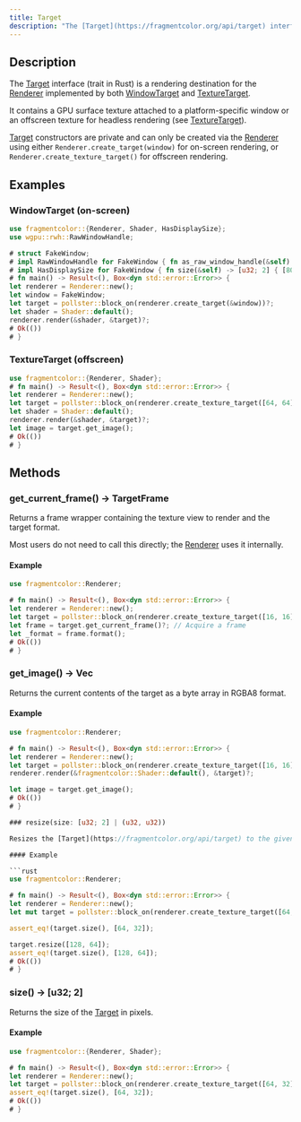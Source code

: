 ```yaml
---
title: Target
description: "The [Target](https://fragmentcolor.org/api/target) interface (trait in Rust) is a rendering destination for the [Renderer](https://fragmentcolor.org/api/renderer) implemented by both [WindowTarget](https://fragmentcolor.org/api/window_target) and [TextureTarget](https://fragmentcolor.org/api/texture_target)."
---
```


## Description

The [Target](https://fragmentcolor.org/api/target) interface (trait in Rust) is a rendering destination for the [Renderer](https://fragmentcolor.org/api/renderer) implemented by both [WindowTarget](https://fragmentcolor.org/api/window_target) and [TextureTarget](https://fragmentcolor.org/api/texture_target).

It contains a GPU surface texture attached to a platform-specific window or an offscreen texture for headless rendering (see [TextureTarget](https://fragmentcolor.org/api/texture_target)).

[Target](https://fragmentcolor.org/api/target) constructors are private and can only be created via the [Renderer](https://fragmentcolor.org/api/renderer) using either `Renderer.create_target(window)` for on-screen rendering, or `Renderer.create_texture_target()` for offscreen rendering.

## Examples

### WindowTarget (on-screen)

```rust
use fragmentcolor::{Renderer, Shader, HasDisplaySize};
use wgpu::rwh::RawWindowHandle;

# struct FakeWindow;
# impl RawWindowHandle for FakeWindow { fn as_raw_window_handle(&self) -> wgpu::rwh::RawWindowHandle { wgpu::rwh::RawWindowHandle::from_handle(self) } }
# impl HasDisplaySize for FakeWindow { fn size(&self) -> [u32; 2] { [800, 600] } }
# fn main() -> Result<(), Box<dyn std::error::Error>> {
let renderer = Renderer::new();
let window = FakeWindow;
let target = pollster::block_on(renderer.create_target(&window))?;
let shader = Shader::default();
renderer.render(&shader, &target)?;
# Ok(())
# }
```

### TextureTarget (offscreen)

```rust
use fragmentcolor::{Renderer, Shader};
# fn main() -> Result<(), Box<dyn std::error::Error>> {
let renderer = Renderer::new();
let target = pollster::block_on(renderer.create_texture_target([64, 64]))?;
let shader = Shader::default();
renderer.render(&shader, &target)?;
let image = target.get_image();
# Ok(())
# }
```

## Methods

### get_current_frame() -> TargetFrame

Returns a frame wrapper containing the texture view to render and the target format.

Most users do not need to call this directly; the [Renderer](https://fragmentcolor.org/api/renderer) uses it internally.

#### Example

```rust
use fragmentcolor::Renderer;

# fn main() -> Result<(), Box<dyn std::error::Error>> {
let renderer = Renderer::new();
let target = pollster::block_on(renderer.create_texture_target([16, 16]))?;
let frame = target.get_current_frame()?; // Acquire a frame
let _format = frame.format();
# Ok(())
# }
```

### get_image() -> Vec<u8>

Returns the current contents of the target as a byte array in RGBA8 format.

#### Example

```rust
use fragmentcolor::Renderer;

# fn main() -> Result<(), Box<dyn std::error::Error>> {
let renderer = Renderer::new();
let target = pollster::block_on(renderer.create_texture_target([16, 16]))?;
renderer.render(&fragmentcolor::Shader::default(), &target)?;

let image = target.get_image();
# Ok(())
# }

### resize(size: [u32; 2] | (u32, u32))

Resizes the [Target](https://fragmentcolor.org/api/target) to the given width and height.

#### Example

```rust
use fragmentcolor::Renderer;

# fn main() -> Result<(), Box<dyn std::error::Error>> {
let renderer = Renderer::new();
let mut target = pollster::block_on(renderer.create_texture_target([64, 32]))?;

assert_eq!(target.size(), [64, 32]);

target.resize([128, 64]);
assert_eq!(target.size(), [128, 64]);
# Ok(())
# }
```

### size() -> [u32; 2]

Returns the size of the [Target](https://fragmentcolor.org/api/target) in pixels.

#### Example

```rust
use fragmentcolor::{Renderer, Shader};

# fn main() -> Result<(), Box<dyn std::error::Error>> {
let renderer = Renderer::new();
let target = pollster::block_on(renderer.create_texture_target([64, 32]))?;
assert_eq!(target.size(), [64, 32]);
# Ok(())
# }
```
